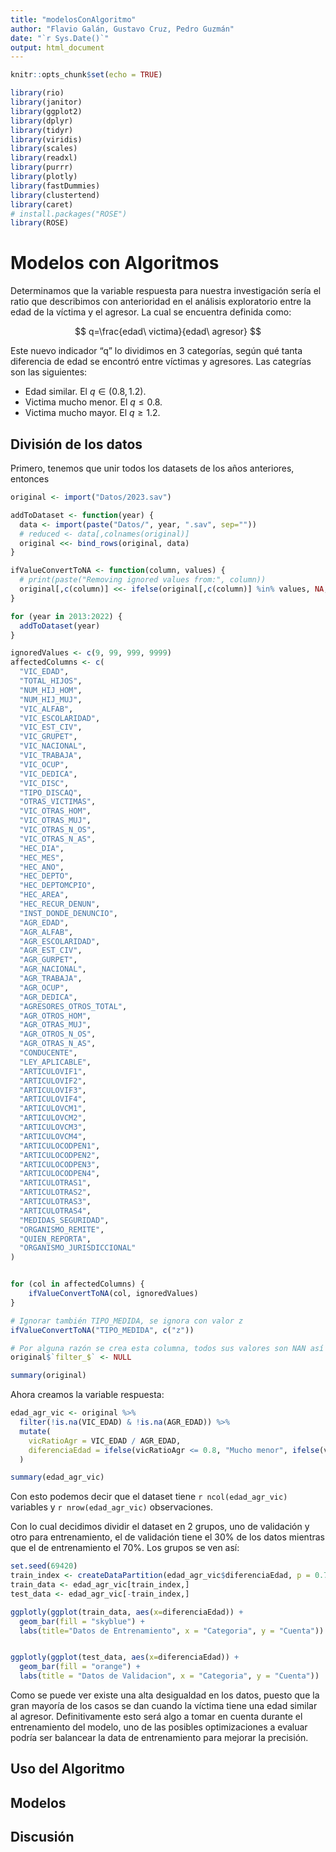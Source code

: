 ```yaml
---
title: "modelosConAlgoritmo"
author: "Flavio Galán, Gustavo Cruz, Pedro Guzmán"
date: "`r Sys.Date()`"
output: html_document
---
```


```r
knitr::opts_chunk$set(echo = TRUE)
```

```r
library(rio)
library(janitor)
library(ggplot2)
library(dplyr)
library(tidyr)
library(viridis)
library(scales)
library(readxl)
library(purrr)
library(plotly)
library(fastDummies)
library(clustertend)
library(caret)
# install.packages("ROSE")
library(ROSE)
```

# Modelos con Algoritmos

Determinamos que la variable respuesta para nuestra investigación sería el ratio que describimos con anterioridad en el análisis exploratorio entre la edad de la víctima y el agresor. La cual se encuentra definida como:

$$
q=\frac{edad\ victima}{edad\ agresor}
$$

Este nuevo indicador "q" lo dividimos en 3 categorías, según qué tanta diferencia de edad se encontró entre víctimas y agresores. Las categrías son las siguientes:

* Edad similar. El $q\in(0.8,1.2)$.
* Victima mucho menor. El $q \le 0.8$.
* Victima mucho mayor. El $q \ge 1.2$.

## División de los datos

Primero, tenemos que unir todos los datasets de los años anteriores, entonces

```r

original <- import("Datos/2023.sav")

addToDataset <- function(year) {
  data <- import(paste("Datos/", year, ".sav", sep=""))
  # reduced <- data[,colnames(original)]
  original <<- bind_rows(original, data)
}

ifValueConvertToNA <- function(column, values) {
  # print(paste("Removing ignored values from:", column))
  original[,c(column)] <<- ifelse(original[,c(column)] %in% values, NA, original[,c(column)])
}

for (year in 2013:2022) {
  addToDataset(year)
}

ignoredValues <- c(9, 99, 999, 9999)
affectedColumns <- c(
  "VIC_EDAD",
  "TOTAL_HIJOS",
  "NUM_HIJ_HOM",
  "NUM_HIJ_MUJ",
  "VIC_ALFAB",
  "VIC_ESCOLARIDAD",
  "VIC_EST_CIV",
  "VIC_GRUPET",
  "VIC_NACIONAL",
  "VIC_TRABAJA",
  "VIC_OCUP",
  "VIC_DEDICA",
  "VIC_DISC",
  "TIPO_DISCAQ",
  "OTRAS_VICTIMAS",
  "VIC_OTRAS_HOM",
  "VIC_OTRAS_MUJ",
  "VIC_OTRAS_N_OS",
  "VIC_OTRAS_N_AS",
  "HEC_DIA",
  "HEC_MES",
  "HEC_ANO",
  "HEC_DEPTO",
  "HEC_DEPTOMCPIO",
  "HEC_AREA",
  "HEC_RECUR_DENUN",
  "INST_DONDE_DENUNCIO",
  "AGR_EDAD",
  "AGR_ALFAB",
  "AGR_ESCOLARIDAD",
  "AGR_EST_CIV",
  "AGR_GURPET",
  "AGR_NACIONAL",
  "AGR_TRABAJA",
  "AGR_OCUP",
  "AGR_DEDICA",
  "AGRESORES_OTROS_TOTAL",
  "AGR_OTROS_HOM",
  "AGR_OTRAS_MUJ",
  "AGR_OTROS_N_OS",
  "AGR_OTRAS_N_AS",
  "CONDUCENTE",
  "LEY_APLICABLE",
  "ARTICULOVIF1",
  "ARTICULOVIF2",
  "ARTICULOVIF3",
  "ARTICULOVIF4",
  "ARTICULOVCM1",
  "ARTICULOVCM2",
  "ARTICULOVCM3",
  "ARTICULOVCM4",
  "ARTICULOCODPEN1",
  "ARTICULOCODPEN2",
  "ARTICULOCODPEN3",
  "ARTICULOCODPEN4",
  "ARTICULOTRAS1",
  "ARTICULOTRAS2",
  "ARTICULOTRAS3",
  "ARTICULOTRAS4",
  "MEDIDAS_SEGURIDAD",
  "ORGANISMO_REMITE",
  "QUIEN_REPORTA",
  "ORGANISMO_JURISDICCIONAL"
)


for (col in affectedColumns) {
	ifValueConvertToNA(col, ignoredValues)
}

# Ignorar también TIPO_MEDIDA, se ignora con valor z
ifValueConvertToNA("TIPO_MEDIDA", c("z"))

# Por alguna razón se crea esta columna, todos sus valores son NAN así que la borramos.
original$`filter_$` <- NULL

summary(original)
```

Ahora creamos la variable respuesta:
```r
edad_agr_vic <- original %>%
  filter(!is.na(VIC_EDAD) & !is.na(AGR_EDAD)) %>%
  mutate(
    vicRatioAgr = VIC_EDAD / AGR_EDAD,
    diferenciaEdad = ifelse(vicRatioAgr <= 0.8, "Mucho menor", ifelse(vicRatioAgr <= 1.2, "Similar", "Mucho mayor")) 
  )

summary(edad_agr_vic)
```

Con esto podemos decir que el dataset tiene `r ncol(edad_agr_vic)` variables y `r nrow(edad_agr_vic)` observaciones.

Con lo cual decidimos dividir el dataset en 2 grupos, uno de validación y otro para entrenamiento, el de validación tiene el 30% de los datos mientras que el de entrenamiento el 70%. Los grupos se ven así:

```r
set.seed(69420)
train_index <- createDataPartition(edad_agr_vic$diferenciaEdad, p = 0.7, list = FALSE)
train_data <- edad_agr_vic[train_index,]
test_data <- edad_agr_vic[-train_index,]

ggplotly(ggplot(train_data, aes(x=diferenciaEdad)) +
  geom_bar(fill = "skyblue") +
  labs(title="Datos de Entrenamiento", x = "Categoria", y = "Cuenta"))


ggplotly(ggplot(test_data, aes(x=diferenciaEdad)) +
  geom_bar(fill = "orange") +
  labs(title = "Datos de Validacion", x = "Categoria", y = "Cuenta"))
```

Como se puede ver existe una alta desigualdad en los datos, puesto que la gran mayoría de los casos se dan cuando la víctima tiene una edad similar al agresor. Definitivamente esto será algo a tomar en cuenta durante el entrenamiento del modelo, uno de las posibles optimizaciones a evaluar podría ser balancear la data de entrenamiento para mejorar la precisión.

## Uso del Algoritmo

## Modelos

## Discusión